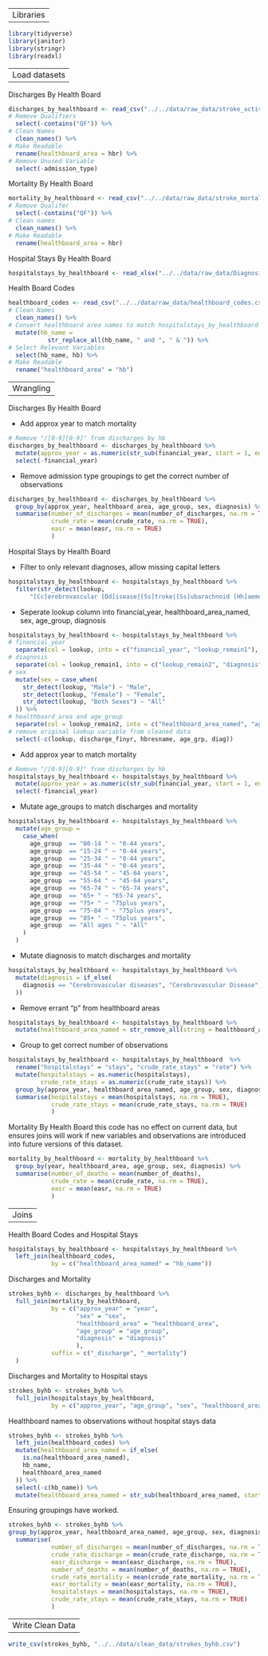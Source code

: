 ----
Libraries
----

```r
library(tidyverse)
library(janitor)
library(stringr)
library(readxl)
```

----
Load datasets
----

Discharges By Health Board
```r
discharges_by_healthboard <- read_csv("../../data/raw_data/stroke_activitybyhbr.csv") %>% 
# Remove Qualifiers
  select(-contains("QF")) %>% 
# Clean Names
  clean_names() %>% 
# Make Readable
  rename(healthboard_area = hbr) %>% 
# Remove Unused Variable
  select(-admission_type)
```

Mortality By Health Board
```r
mortality_by_healthboard <- read_csv("../../data/raw_data/stroke_mortalitybyhbr.csv") %>% 
# Remove Qualifer
  select(-contains("QF")) %>% 
# Clean names
  clean_names() %>% 
# Make Readable
  rename(healthboard_area = hbr)
```

Hospital Stays By Health Board
```r
hospitalstays_by_healthboard <- read_xlsx("../../data/raw_data/Diagnosis-by-Health-Board-of-Residence-Sep19.xlsx", sheet = 4)
```

Health Board Codes
```r
healthboard_codes <- read_csv("../../data/raw_data/healthboard_codes.csv") %>%
# Clean Names
  clean_names() %>% 
# Convert healthboard area names to match hospitalstays_by_healthboard
  mutate(hb_name =
           str_replace_all(hb_name, " and ", " & ")) %>% 
# Select Relevant Variables
  select(hb_name, hb) %>% 
# Make Readable
  rename("healthboard_area" = "hb")
```

----
Wrangling
----

Discharges By Health Board

 -  Add approx year to match mortality
```r
# Remove "/[0-9][0-9]" from discharges by hb
discharges_by_healthboard <- discharges_by_healthboard %>%
  mutate(approx_year = as.numeric(str_sub(financial_year, start = 1, end = -4))) %>% 
  select(-financial_year)
```

 - Remove admission type groupings to get the correct number of observations
```r
discharges_by_healthboard <- discharges_by_healthboard %>% 
  group_by(approx_year, healthboard_area, age_group, sex, diagnosis) %>% 
  summarise(number_of_discharges = mean(number_of_discharges, na.rm = TRUE),
            crude_rate = mean(crude_rate, na.rm = TRUE),
            easr = mean(easr, na.rm = TRUE)
            )
```

Hospital Stays by Health Board

 - Filter to only relevant diagnoses, allow missing capital letters
```r
hospitalstays_by_healthboard <- hospitalstays_by_healthboard %>%  
  filter(str_detect(lookup, 
      "[Cc]erebrovascular [Dd]isease|[Ss]troke|[Ss]ubarachnoid [Hh]aemorrhage|TIAs|[Tt]ransient [Ii]schemic [Aa]ttack"))
```

 - Seperate lookup column into financial_year, healthboard_area_named, sex, age_group, diagnosis
```r
hospitalstays_by_healthboard <- hospitalstays_by_healthboard %>% 
# financial_year
  separate(col = lookup, into = c("financial_year", "lookup_remain1"), sep = 7, remove = FALSE) %>% 
# diagnosis
  separate(col = lookup_remain1, into = c("lookup_remain2", "diagnosis"), sep = " -") %>%
# sex
  mutate(sex = case_when(
    str_detect(lookup, "Male") ~ "Male",
    str_detect(lookup, "Female") ~ "Female",
    str_detect(lookup, "Both Sexes") ~ "All"
  )) %>%
# healthboard_area and age_group
  separate(col = lookup_remain2, into = c("healthboard_area_named", "age_group"), sep = "Male|Female|Both Sexes")  %>% 
# remove original lookup variable from cleaned data
  select(-c(lookup, discharge_finyr, hbresname, age_grp, diag))
```

 -  Add approx year to match mortality
```r
# Remove "/[0-9][0-9]" from discharges by hb
hospitalstays_by_healthboard <- hospitalstays_by_healthboard %>%
  mutate(approx_year = as.numeric(str_sub(financial_year, start = 1, end = -4))) %>% 
  select(-financial_year)
```

 - Mutate age_groups to match discharges and mortality
```r
hospitalstays_by_healthboard <- hospitalstays_by_healthboard %>% 
  mutate(age_group =
    case_when(
      age_group  == "00-14 " ~ "0-44 years",
      age_group  == "15-24 " ~ "0-44 years",
      age_group  == "25-34 " ~ "0-44 years",
      age_group  == "35-44 " ~ "0-44 years",
      age_group  == "45-54 " ~ "45-64 years",
      age_group  == "55-64 " ~ "45-64 years",
      age_group  == "65-74 " ~ "65-74 years",
      age_group  == "65+ " ~ "65-74 years",
      age_group  == "75+ " ~ "75plus years",
      age_group  == "75-84 " ~ "75plus years",
      age_group  == "85+ " ~ "75plus years",
      age_group  == "All ages " ~ "All"
    )
  )
```

 - Mutate diagnosis to match discharges and mortality
```r
hospitalstays_by_healthboard <- hospitalstays_by_healthboard %>% 
  mutate(diagnosis = if_else(
    diagnosis == "Cerebrovascular diseases", "Cerebrovascular Disease", diagnosis
  ))

```

 - Remove errant "p" from healthboard areas
```r
hospitalstays_by_healthboard <- hospitalstays_by_healthboard %>% 
  mutate(healthboard_area_named = str_remove_all(string = healthboard_area_named, pattern = "^p"))
```

 - Group to get correct number of observations
```r
hospitalstays_by_healthboard <- hospitalstays_by_healthboard  %>% 
  rename("hospitalstays" = "stays", "crude_rate_stays" = "rate") %>% 
  mutate(hospitalstays = as.numeric(hospitalstays),
         crude_rate_stays = as.numeric(crude_rate_stays)) %>% 
  group_by(approx_year, healthboard_area_named, age_group, sex, diagnosis) %>%
  summarise(hospitalstays = mean(hospitalstays, na.rm = TRUE),
            crude_rate_stays = mean(crude_rate_stays, na.rm = TRUE)
            )
```

Mortality By Health Board
this code has no effect on current data, but ensures joins will work if new variables and observations are introduced into future versions of this dataset.
```r
mortality_by_healthboard <- mortality_by_healthboard %>% 
  group_by(year, healthboard_area, age_group, sex, diagnosis) %>%
  summarise(number_of_deaths = mean(number_of_deaths),
            crude_rate = mean(crude_rate, na.rm = TRUE),
            easr = mean(easr, na.rm = TRUE)
            )
```

----
Joins
----

Health Board Codes and Hospital Stays
```r
hospitalstays_by_healthboard <- hospitalstays_by_healthboard %>% 
  left_join(healthboard_codes, 
            by = c("healthboard_area_named" = "hb_name"))
```

Discharges and Mortality
```r
strokes_byhb <- discharges_by_healthboard %>% 
  full_join(mortality_by_healthboard, 
            by = c("approx_year" = "year", 
                   "sex" = "sex",
                   "healthboard_area" = "healthboard_area",
                   "age_group" = "age_group",
                   "diagnosis" = "diagnosis"
                   ),
            suffix = c("_discharge", "_mortality")
  )
```

Discharges and Mortality to Hospital stays
```r
strokes_byhb <- strokes_byhb %>% 
  full_join(hospitalstays_by_healthboard,
            by = c("approx_year", "age_group", "sex", "healthboard_area", "diagnosis"))
```

Healthboard names to observations without hospital stays data
```r
strokes_byhb <- strokes_byhb %>% 
  left_join(healthboard_codes) %>% 
  mutate(healthboard_area_named = if_else(
    is.na(healthboard_area_named),
    hb_name,
    healthboard_area_named
  )) %>% 
  select(-c(hb_name)) %>% 
  mutate(healthboard_area_named = str_sub(healthboard_area_named, start = 5, end = -1))
```

Ensuring groupings have worked.
```r
strokes_byhb <- strokes_byhb %>% 
group_by(approx_year, healthboard_area_named, age_group, sex, diagnosis) %>%
  summarise(
            number_of_discharges = mean(number_of_discharges, na.rm = TRUE),
            crude_rate_discharge = mean(crude_rate_discharge, na.rm = TRUE),
            easr_discharge = mean(easr_discharge, na.rm = TRUE),
            number_of_deaths = mean(number_of_deaths, na.rm = TRUE),
            crude_rate_mortality = mean(crude_rate_mortality, na.rm = TRUE),
            easr_mortality = mean(easr_mortality, na.rm = TRUE),
            hospitalstays = mean(hospitalstays, na.rm = TRUE),
            crude_rate_stays = mean(crude_rate_stays, na.rm = TRUE)
            )
```


----
Write Clean Data
----
```r
write_csv(strokes_byhb, "../../data/clean_data/strokes_byhb.csv")
```

